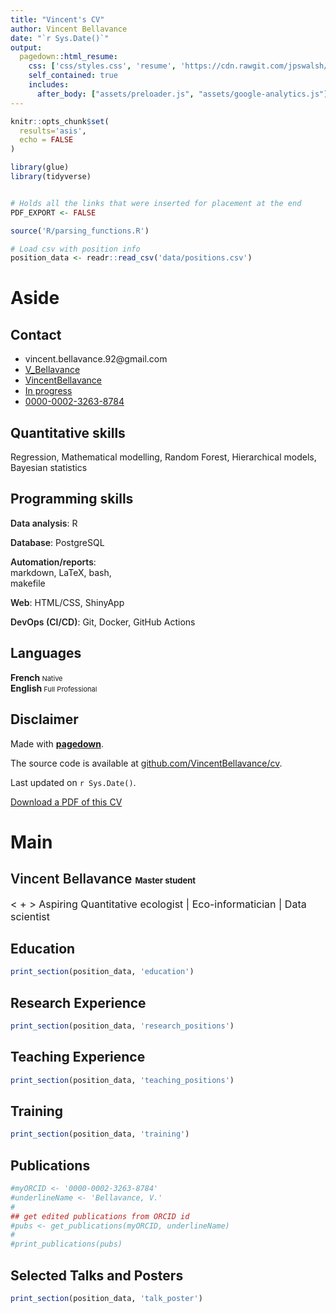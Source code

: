 ```yaml
---
title: "Vincent's CV"
author: Vincent Bellavance
date: "`r Sys.Date()`"
output:
  pagedown::html_resume:
    css: ['css/styles.css', 'resume', 'https://cdn.rawgit.com/jpswalsh/academicons/master/css/academicons.min.css']
    self_contained: true
    includes: 
      after_body: ["assets/preloader.js", "assets/google-analytics.js"]
---
```


```r
knitr::opts_chunk$set(
  results='asis',
  echo = FALSE
)

library(glue)
library(tidyverse)


# Holds all the links that were inserted for placement at the end
PDF_EXPORT <- FALSE

source('R/parsing_functions.R')

# Load csv with position info
position_data <- readr::read_csv('data/positions.csv')
```

<!-- Preload divs -->
<div id="overlay"></div>
<div id="spinner"></div>


Aside
================================================================================

Contact {#contact}
--------------------------------------------------------------------------------

- <i class="fa fa-envelope"></i> vincent.bellavance.92@gmail.com
- <i class="fa fa-twitter"></i> [V_Bellavance](https://twitter.com/v_bellavance)
- <i class="fa fa-github"></i> [VincentBellavance](https://github.com/VincentBellavance)
- <i class="fa fa-globe"></i> [In progress]()
<!-- - <i class="ai ai-google-scholar"></i> [Publications](https://scholar.google.com/citations?user=GyChlIoAAAAJ&hl=en)-->
- <i class="ai ai-orcid"></i> [0000-0002-3263-8784](https://orcid.org/0000-0002-3263-8784)


Quantitative skills
------------------------------------

Regression, Mathematical modelling, Random Forest, Hierarchical models, Bayesian statistics


Programming skills
------------------------------------

<span style="font-weight:600;">Data analysis</span>: R<br>

<span style="font-weight:600;">Database</span>: PostgreSQL<br>

<span style="font-weight:600;">Automation/reports</span>: <br>markdown, LaTeX, bash,<br> makefile<br> 

<span style="font-weight:600;">Web</span>: HTML/CSS, ShinyApp<br>

<span style="font-weight:600;">DevOps (CI/CD)</span>: Git, Docker, GitHub Actions


Languages
------------------------------------

**French**<span style="font-size:11px;"> Native</span><br>
**English**<span style="font-size:11px;"> Full Professional</span><br>


Disclaimer {#disclaimer}
--------------------------------------------------------------------------------

Made with [**pagedown**](https://github.com/rstudio/pagedown).

The source code is available at [github.com/VincentBellavance/cv](https://github.com/VincentBellavance/cv).

Last updated on `r Sys.Date()`.

[<i class='fas fa-download'></i> Download a PDF of this CV](https://VincentBellavance.github.io/cv/VincentBellavance.pdf)


Main
================================================================================

 <span style="font-weight:600">Vincent Bellavance</span> <span style="font-size: 13px;">Master student</span>{#title}
--------------------------------------------------------------------------------


<span style="font-size: 1rem;">< <i class="fa fa-chart-bar"></i> + <i class="fa fa-robot"></i> >  Aspiring Quantitative ecologist | Eco-informatician | Data scientist </span>


Education {data-icon=graduation-cap data-concise=true}
--------------------------------------------------------------------------------

```r
print_section(position_data, 'education')
```



Research Experience {data-icon=laptop}
--------------------------------------------------------------------------------

```r
print_section(position_data, 'research_positions')
```


Teaching Experience {data-icon=chalkboard-teacher}
--------------------------------------------------------------------------------

```r
print_section(position_data, 'teaching_positions')
```

Training {data-icon=certificate}
--------------------------------------------------------------------------------

```r
print_section(position_data, 'training')
```


Publications {data-icon=book}
--------------------------------------------------------------------------------


```r
#myORCID <- '0000-0002-3263-8784'
#underlineName <- 'Bellavance, V.'
#
## get edited publications from ORCID id
#pubs <- get_publications(myORCID, underlineName)
#
#print_publications(pubs)
```


Selected Talks and Posters {data-icon=chalkboard-teacher}
--------------------------------------------------------------------------------

```r
print_section(position_data, 'talk_poster')
```
